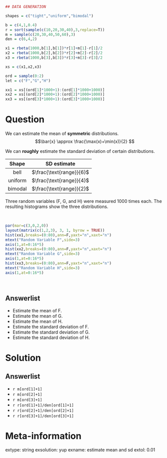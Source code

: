 ```r
## DATA GENERATION

shapes = c("tight","uniform","bimodal")

b = c(4,1,0.4)
r = sort(sample(c(10,20,30,40),3,replace=T))
m = sample(c(20,30,40,50,60),3)
den = c(6,4,2)

x1 = rbeta(1000,b[1],b[1])*r[1]+m[1]-r[1]/2
x2 = rbeta(1000,b[2],b[2])*r[2]+m[2]-r[2]/2
x3 = rbeta(1000,b[3],b[3])*r[3]+m[3]-r[3]/2

xs = c(x1,x2,x3)

ord = sample(0:2)
let = c("F","G","H")

xx1 = xs[(ord[1]*1000+1):(ord[1]*1000+1000)]
xx2 = xs[(ord[2]*1000+1):(ord[2]*1000+1000)]
xx3 = xs[(ord[3]*1000+1):(ord[3]*1000+1000)]
```

Question
========
We can estimate the mean of **symmetric** distributions.
$$\bar{x} \approx \frac{\max(x)+\min(x)}{2} $$

We can **roughly** estimate the standard deviation of certain distributions.

| Shape | SD estimate |
|:-----:|:-----------:|
| bell  | $\frac{\text{range}}{6}$ |
| uniform | $\frac{\text{range}}{4}$ |
| bimodal | $\frac{\text{range}}{2}$ |


Three random variables (F, G, and H) were measured 1000 times each. The resulting histograms show the three distributions.

\
```r
par(mar=c(3,0,2,0))
layout(matrix(c(1,2,3), 3, 1, byrow = TRUE))
hist(xx1,breaks=(0:80),ann=F,yaxt="n",xaxt="n")
mtext("Random Variable F",side=3)
axis(1,at=0:16*5)
hist(xx2,breaks=(0:80),ann=F,yaxt="n",xaxt="n")
mtext("Random Variable G",side=3)
axis(1,at=0:16*5)
hist(xx3,breaks=(0:80),ann=F,yaxt="n",xaxt="n")
mtext("Random Variable H",side=3)
axis(1,at=0:16*5)
```
\



Answerlist
--------
* Estimate the mean of F.
* Estimate the mean of G.
* Estimate the mean of H.
* Estimate the standard deviation of F.
* Estimate the standard deviation of G.
* Estimate the standard deviation of H.


Solution
========

Answerlist
--------
* `r m[ord[1]+1]`
* `r m[ord[2]+1]`
* `r m[ord[3]+1]`
* `r r[ord[1]+1]/den[ord[1]+1]`
* `r r[ord[2]+1]/den[ord[2]+1]`
* `r r[ord[3]+1]/den[ord[3]+1]`



Meta-information
============
extype: string
exsolution: yup
exname: estimate mean and sd
extol: 0.01
